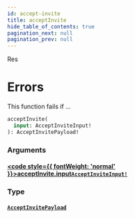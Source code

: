 ```yaml
---
id: accept-invite
title: acceptInvite
hide_table_of_contents: true
pagination_next: null
pagination_prev: null
---
```








Res

# Errors
This function fails if ...

```graphql
acceptInvite(
  input: AcceptInviteInput!
): AcceptInvitePayload!
```


### Arguments

#### [<code style={{ fontWeight: 'normal' }}>acceptInvite.<b>input</b></code>](#)<Bullet />[`AcceptInviteInput!`](/api/inputs/accept-invite-input) <Badge class="secondary" text="non-null"/> <Badge class="secondary" text="input"/>
> 
> 

### Type

#### [`AcceptInvitePayload`](/api/objects/accept-invite-payload) <Badge class="secondary" text="object"/>
> 
> 





